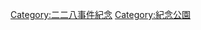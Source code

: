 {{Commons category|228 Memorial parks}}

[[Category:二二八事件紀念|Category:二二八事件紀念]]
[[Category:紀念公園|Category:紀念公園]]